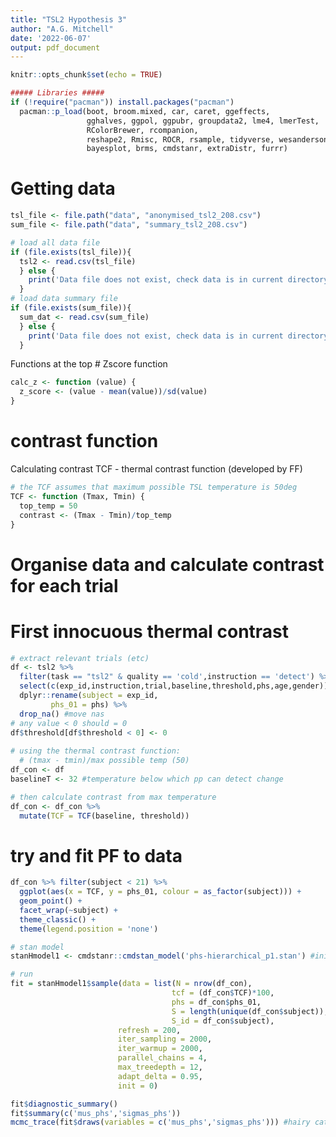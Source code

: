 ```yaml
---
title: "TSL2 Hypothesis 3"
author: "A.G. Mitchell"
date: '2022-06-07'
output: pdf_document
---
```


```r
knitr::opts_chunk$set(echo = TRUE)

##### Libraries #####
if (!require("pacman")) install.packages("pacman")
  pacman::p_load(boot, broom.mixed, car, caret, ggeffects, 
                 gghalves, ggpol, ggpubr, groupdata2, lme4, lmerTest, 
                 RColorBrewer, rcompanion,
                 reshape2, Rmisc, ROCR, rsample, tidyverse, wesanderson,
                 bayesplot, brms, cmdstanr, extraDistr, furrr)
```

# Getting data
```r
tsl_file <- file.path("data", "anonymised_tsl2_208.csv")
sum_file <- file.path("data", "summary_tsl2_208.csv")

# load all data file
if (file.exists(tsl_file)){
  tsl2 <- read.csv(tsl_file)
  } else {
    print('Data file does not exist, check data is in current directory.')
  }
# load data summary file
if (file.exists(sum_file)){
  sum_dat <- read.csv(sum_file)
  } else {
    print('Data file does not exist, check data is in current directory if not, run tsl2_phs_q1.Rmd first')
  }
```

Functions at the top
# Zscore function
```r
calc_z <- function (value) {
  z_score <- (value - mean(value))/sd(value)
}
```

# contrast function
Calculating contrast
TCF - thermal contrast function (developed by FF)
```r
# the TCF assumes that maximum possible TSL temperature is 50deg
TCF <- function (Tmax, Tmin) {
  top_temp = 50
  contrast <- (Tmax - Tmin)/top_temp
}
```

# Organise data and calculate contrast for each trial
# First innocuous thermal contrast
```r
# extract relevant trials (etc)
df <- tsl2 %>% 
  filter(task == "tsl2" & quality == 'cold',instruction == 'detect') %>% 
  select(c(exp_id,instruction,trial,baseline,threshold,phs,age,gender)) %>% 
  dplyr::rename(subject = exp_id,
         phs_01 = phs) %>% 
  drop_na() #move nas
# any value < 0 should = 0
df$threshold[df$threshold < 0] <- 0
  
# using the thermal contrast function:
  # (tmax - tmin)/max possible temp (50)
df_con <- df
baselineT <- 32 #temperature below which pp can detect change

# then calculate contrast from max temperature
df_con <- df_con %>% 
  mutate(TCF = TCF(baseline, threshold))

```

# try and fit PF to data
```r
df_con %>% filter(subject < 21) %>% 
  ggplot(aes(x = TCF, y = phs_01, colour = as_factor(subject))) +
  geom_point() +
  facet_wrap(~subject) +
  theme_classic() +
  theme(legend.position = 'none')

# stan model
stanHmodel1 <- cmdstanr::cmdstan_model('phs-hierarchical_p1.stan') #initiate model

# run
fit = stanHmodel1$sample(data = list(N = nrow(df_con), 
                                    tcf = (df_con$TCF)*100,
                                    phs = df_con$phs_01,
                                    S = length(unique(df_con$subject)),
                                    S_id = df_con$subject),
                        refresh = 200,
                        iter_sampling = 2000,
                        iter_warmup = 2000,
                        parallel_chains = 4,
                        max_treedepth = 12,
                        adapt_delta = 0.95,
                        init = 0)

fit$diagnostic_summary()
fit$summary(c('mus_phs','sigmas_phs'))
mcmc_trace(fit$draws(variables = c('mus_phs','sigmas_phs'))) #hairy caterpillars
```

